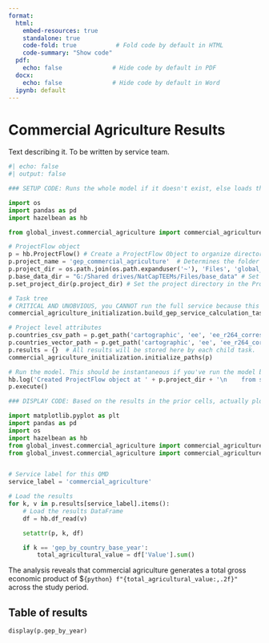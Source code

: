 ```yaml
---
format:
  html:
    embed-resources: true
    standalone: true
    code-fold: true           # Fold code by default in HTML
    code-summary: "Show code"
  pdf:
    echo: false              # Hide code by default in PDF
  docx:
    echo: false              # Hide code by default in Word
  ipynb: default
---
```


# Commercial Agriculture Results

Text describing it. To be written by service team.

```python
#| echo: false
#| output: false

### SETUP CODE: Runs the whole model if it doesn't exist, else loads the results. Doesn't output anything and all debugging surpressed for this QMD.

import os
import pandas as pd
import hazelbean as hb

from global_invest.commercial_agriculture import commercial_agriculture_initialization

# ProjectFlow object
p = hb.ProjectFlow() # Create a ProjectFlow Object to organize directories and enable parallel processing.
p.project_name = 'gep_commercial_agriculture'  # Determines the folder created to store intermediate and final results.
p.project_dir = os.path.join(os.path.expanduser('~'), 'Files', 'global_invest', 'projects', p.project_name) # Put it in the right location relative to the user's home directory.
p.base_data_dir = "G:/Shared drives/NatCapTEEMs/Files/base_data" # Set where data outside the project will be stored. CAUTION: For GEP we are using the shared Google Drive, but best practice is to use a local directory that you can control (also it's faster)
p.set_project_dir(p.project_dir) # Set the project directory in the ProjectFlow object. Also defines p.input_dir, p.intermediate_dir, and p.output_dir based on the project_dir.

# Task tree
# CRITICAL AND UNOBVIOUS, you CANNOT run the full service because this includes the generation of the qmd and the render line itself, thus calling this would infinitely loop.
commercial_agriculture_initialization.build_gep_service_calculation_task_tree(p) # Defines the actual logic of the model. Navigate into here to see what the model does.

# Project level attributes
p.countries_csv_path = p.get_path('cartographic', 'ee', 'ee_r264_correspondence.csv') # ProjectFlow downloads all files automatically via the p.get_path() function. 
p.countries_vector_path = p.get_path('cartographic', 'ee', 'ee_r264_correspondence.gpkg') 
p.results = {}  # All results will be stored here by each child task.
commercial_agriculture_initialization.initialize_paths(p)

# Run the model. This should be instantaneous if you've run the model before.
hb.log('Created ProjectFlow object at ' + p.project_dir + '\n    from script ' + p.calling_script + '\n    with base_data set at ' + p.base_data_dir)    
p.execute()
```





```python

### DISPLAY CODE: Based on the results in the prior cells, actually plot or display things.

import matplotlib.pyplot as plt
import pandas as pd
import os
import hazelbean as hb
from global_invest.commercial_agriculture import commercial_agriculture_functions
from global_invest.commercial_agriculture import commercial_agriculture_defaults


# Service label for this QMD
service_label = 'commercial_agriculture'

# Load the results
for k, v in p.results[service_label].items():
    # Load the results DataFrame
    df = hb.df_read(v)

    setattr(p, k, df)

    if k == 'gep_by_country_base_year':
        total_agricultural_value = df['Value'].sum()


```

The analysis reveals that commercial agriculture generates a total gross economic product of $`{python} f"{total_agricultural_value:,.2f}"` across the study period.

## Table of results

```python
display(p.gep_by_year)
```


